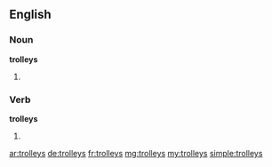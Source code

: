 ==English==

===Noun===
'''trolleys'''

# {{plural of|trolley}}

===Verb===
'''trolleys'''

# {{third-person singular of|trolley}}

[[ar:trolleys]]
[[de:trolleys]]
[[fr:trolleys]]
[[mg:trolleys]]
[[my:trolleys]]
[[simple:trolleys]]